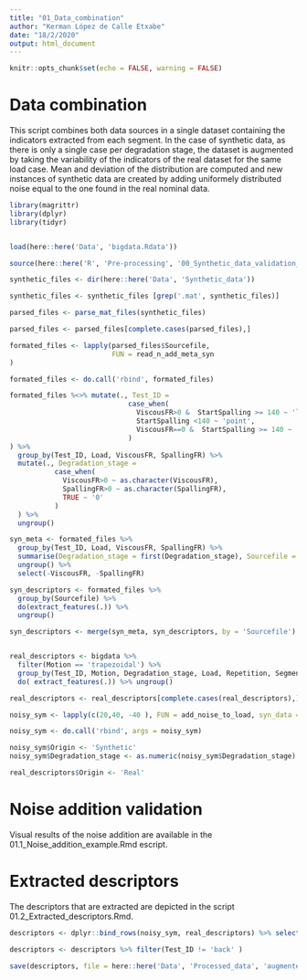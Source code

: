 ```yaml
---
title: "01_Data_combination"
author: "Kerman López de Calle Etxabe"
date: "18/2/2020"
output: html_document
---
```


```r

knitr::opts_chunk$set(echo = FALSE, warning = FALSE)

```

# Data combination

This script combines both data sources in a single dataset containing the indicators extracted from each segment.
In the case of synthetic data, as there is only a single case per degradation stage, the dataset is augmented by taking the variability of the indicators of the real dataset for the same load case. Mean and deviation of the distribution are computed and new instances of synthetic data are created by adding uniformely distributed noise equal to the one found in the real nominal data.



```r

library(magrittr)
library(dplyr)
library(tidyr)


load(here::here('Data', 'bigdata.Rdata'))

source(here::here('R', 'Pre-processing', '00_Synthetic_data_validation_auxiliars.R'))


```


```r


synthetic_files <- dir(here::here('Data', 'Synthetic_data'))

synthetic_files <- synthetic_files [grep('.mat', synthetic_files)]

parsed_files <- parse_mat_files(synthetic_files)

parsed_files <- parsed_files[complete.cases(parsed_files),]

formated_files <- lapply(parsed_files$Sourcefile, 
                         FUN = read_n_add_meta_syn
)

formated_files <- do.call('rbind', formated_files)

formated_files %<>% mutate(., Test_ID = 
                             case_when(
                               ViscousFR>0 &  StartSpalling >= 140 ~ 'lub',
                               StartSpalling <140 ~ 'point',
                               ViscousFR==0 &  StartSpalling >= 140 ~  'train'
                             )
) %>% 
  group_by(Test_ID, Load, ViscousFR, SpallingFR) %>% 
  mutate(., Degradation_stage = 
           case_when(
             ViscousFR>0 ~ as.character(ViscousFR),
             SpallingFR>0 ~ as.character(SpallingFR),
             TRUE ~ '0'
           )
  ) %>% 
  ungroup()

syn_meta <- formated_files %>% 
  group_by(Test_ID, Load, ViscousFR, SpallingFR) %>% 
  summarise(Degradation_stage = first(Degradation_stage), Sourcefile = first(Sourcefile) ) %>% 
  ungroup() %>% 
  select(-ViscousFR, -SpallingFR)

```

```r

syn_descriptors <- formated_files %>% 
  group_by(Sourcefile) %>% 
  do(extract_features(.)) %>% 
  ungroup()

syn_descriptors <- merge(syn_meta, syn_descriptors, by = 'Sourcefile')



```

```r

real_descriptors <- bigdata %>% 
  filter(Motion == 'trapezoidal') %>% 
  group_by(Test_ID, Motion, Degradation_stage, Load, Repetition, Segment) %>% 
  do( extract_features(.)) %>% ungroup()

real_descriptors <- real_descriptors[complete.cases(real_descriptors),]


```

```r

noisy_sym <- lapply(c(20,40, -40 ), FUN = add_noise_to_load, syn_data = syn_descriptors, real_data = real_descriptors)

noisy_sym <- do.call('rbind', args = noisy_sym)

```


```r

noisy_sym$Origin <- 'Synthetic'
noisy_sym$Degradation_stage <- as.numeric(noisy_sym$Degradation_stage)

real_descriptors$Origin <- 'Real'


```

# Noise addition validation

Visual results of the noise addition are available in the 01.1_Noise_addition_example.Rmd escript.

# Extracted descriptors

The descriptors that are extracted are depicted in the script 01.2_Extracted_descriptors.Rmd.


```r

descriptors <- dplyr::bind_rows(noisy_sym, real_descriptors) %>% select(-Motion)

descriptors <- descriptors %>% filter(Test_ID != 'back' )

```


```r


save(descriptors, file = here::here('Data', 'Processed_data', 'augmented_descriptors.Rdata'))


```

